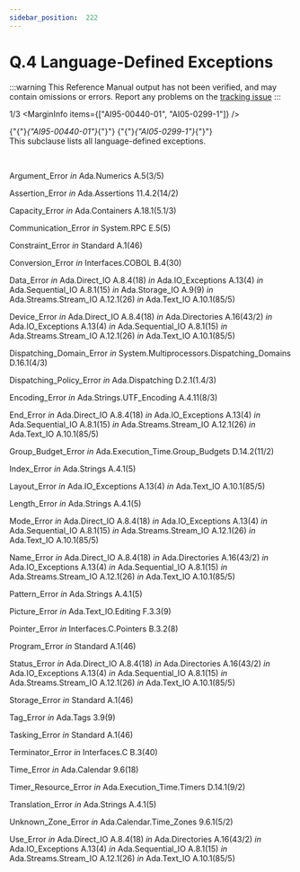 ```yaml
---
sidebar_position:  222
---
```


# Q.4 Language-Defined Exceptions

:::warning
This Reference Manual output has not been verified,
and may contain omissions or errors.
Report any problems on the [tracking issue](https://github.com/ada-lang-io/ada-lang-io/issues/20)
:::


<MarginText>1/3</MarginText>
<MarginInfo items={["AI95-00440-01", "AI05-0299-1"]} />
<p>{"{"}<em>{"AI95-00440-01"}</em>{"}"} {"{"}<em>{"AI05-0299-1"}</em>{"}"} <br />This subclause lists all language-defined exceptions. <br /></p>

<p> <br /></p>

<p>Argument_Error   <em>in</em> Ada.Numerics   A.5(3/5)<br /></p>

<p>Assertion_Error   <em>in</em> Ada.Assertions   11.4.2(14/2)<br /></p>

<p>Capacity_Error   <em>in</em> Ada.Containers   A.18.1(5.1/3)<br /></p>

<p>Communication_Error   <em>in</em> System.RPC   E.5(5)<br /></p>

<p>Constraint_Error   <em>in</em> Standard   A.1(46)<br /></p>

<p>Conversion_Error   <em>in</em> Interfaces.COBOL   B.4(30)<br /></p>

<p>Data_Error   <em>in</em> Ada.Direct_IO   A.8.4(18)   <em>in</em> Ada.IO_Exceptions   A.13(4)   <em>in</em> Ada.Sequential_IO   A.8.1(15)   <em>in</em> Ada.Storage_IO   A.9(9)   <em>in</em> Ada.Streams.Stream_IO   A.12.1(26)   <em>in</em> Ada.Text_IO   A.10.1(85/5)<br /></p>

<p>Device_Error   <em>in</em> Ada.Direct_IO   A.8.4(18)   <em>in</em> Ada.Directories   A.16(43/2)   <em>in</em> Ada.IO_Exceptions   A.13(4)   <em>in</em> Ada.Sequential_IO   A.8.1(15)   <em>in</em> Ada.Streams.Stream_IO   A.12.1(26)   <em>in</em> Ada.Text_IO   A.10.1(85/5)<br /></p>

<p>Dispatching_Domain_Error   <em>in</em> System.Multiprocessors.Dispatching_Domains   D.16.1(4/3)<br /></p>

<p>Dispatching_Policy_Error   <em>in</em> Ada.Dispatching   D.2.1(1.4/3)<br /></p>

<p>Encoding_Error   <em>in</em> Ada.Strings.UTF_Encoding   A.4.11(8/3)<br /></p>

<p>End_Error   <em>in</em> Ada.Direct_IO   A.8.4(18)   <em>in</em> Ada.IO_Exceptions   A.13(4)   <em>in</em> Ada.Sequential_IO   A.8.1(15)   <em>in</em> Ada.Streams.Stream_IO   A.12.1(26)   <em>in</em> Ada.Text_IO   A.10.1(85/5)<br /></p>

<p>Group_Budget_Error   <em>in</em> Ada.Execution_Time.Group_Budgets   D.14.2(11/2)<br /></p>

<p>Index_Error   <em>in</em> Ada.Strings   A.4.1(5)<br /></p>

<p>Layout_Error   <em>in</em> Ada.IO_Exceptions   A.13(4)   <em>in</em> Ada.Text_IO   A.10.1(85/5)<br /></p>

<p>Length_Error   <em>in</em> Ada.Strings   A.4.1(5)<br /></p>

<p>Mode_Error   <em>in</em> Ada.Direct_IO   A.8.4(18)   <em>in</em> Ada.IO_Exceptions   A.13(4)   <em>in</em> Ada.Sequential_IO   A.8.1(15)   <em>in</em> Ada.Streams.Stream_IO   A.12.1(26)   <em>in</em> Ada.Text_IO   A.10.1(85/5)<br /></p>

<p>Name_Error   <em>in</em> Ada.Direct_IO   A.8.4(18)   <em>in</em> Ada.Directories   A.16(43/2)   <em>in</em> Ada.IO_Exceptions   A.13(4)   <em>in</em> Ada.Sequential_IO   A.8.1(15)   <em>in</em> Ada.Streams.Stream_IO   A.12.1(26)   <em>in</em> Ada.Text_IO   A.10.1(85/5)<br /></p>

<p>Pattern_Error   <em>in</em> Ada.Strings   A.4.1(5)<br /></p>

<p>Picture_Error   <em>in</em> Ada.Text_IO.Editing   F.3.3(9)<br /></p>

<p>Pointer_Error   <em>in</em> Interfaces.C.Pointers   B.3.2(8)<br /></p>

<p>Program_Error   <em>in</em> Standard   A.1(46)<br /></p>

<p>Status_Error   <em>in</em> Ada.Direct_IO   A.8.4(18)   <em>in</em> Ada.Directories   A.16(43/2)   <em>in</em> Ada.IO_Exceptions   A.13(4)   <em>in</em> Ada.Sequential_IO   A.8.1(15)   <em>in</em> Ada.Streams.Stream_IO   A.12.1(26)   <em>in</em> Ada.Text_IO   A.10.1(85/5)<br /></p>

<p>Storage_Error   <em>in</em> Standard   A.1(46)<br /></p>

<p>Tag_Error   <em>in</em> Ada.Tags   3.9(9)<br /></p>

<p>Tasking_Error   <em>in</em> Standard   A.1(46)<br /></p>

<p>Terminator_Error   <em>in</em> Interfaces.C   B.3(40)<br /></p>

<p>Time_Error   <em>in</em> Ada.Calendar   9.6(18)<br /></p>

<p>Timer_Resource_Error   <em>in</em> Ada.Execution_Time.Timers   D.14.1(9/2)<br /></p>

<p>Translation_Error   <em>in</em> Ada.Strings   A.4.1(5)<br /></p>

<p>Unknown_Zone_Error   <em>in</em> Ada.Calendar.Time_Zones   9.6.1(5/2)<br /></p>

<p>Use_Error   <em>in</em> Ada.Direct_IO   A.8.4(18)   <em>in</em> Ada.Directories   A.16(43/2)   <em>in</em> Ada.IO_Exceptions   A.13(4)   <em>in</em> Ada.Sequential_IO   A.8.1(15)   <em>in</em> Ada.Streams.Stream_IO   A.12.1(26)   <em>in</em> Ada.Text_IO   A.10.1(85/5)<br /></p>

